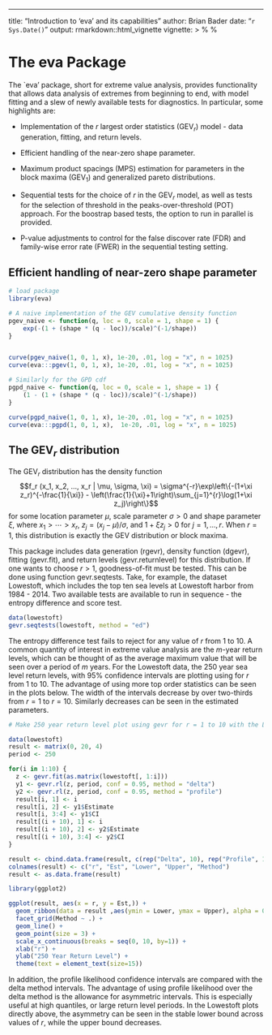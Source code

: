 ---
title: "Introduction to 'eva' and its capabilities"
author: Brian Bader
date: "`r Sys.Date()`"
output: rmarkdown::html_vignette
vignette: >
  %\VignetteIndexEntry{Introduction to 'eva' and its capabilities}
  %\VignetteEngine{knitr::rmarkdown}
  \usepackage[utf8]{inputenc}

# The eva Package

The `eva' package, short for extreme value analysis, provides functionality that allows data analysis of extremes from beginning to end, with model fitting and a slew of newly available tests for diagnostics. In particular, some highlights are:

* Implementation of the $r$ largest order statistics (GEV$_r$) model - data generation, fitting, and return levels.

* Efficient handling of the near-zero shape parameter.

* Maximum product spacings (MPS) estimation for parameters in the block maxima (GEV$_1$) and generalized pareto distributions.

* Sequential tests for the choice of $r$ in the GEV$_r$ model, as well as tests for the selection of threshold in the peaks-over-threshold (POT) approach. For the boostrap based tests, the option to run in parallel is provided.

* P-value adjustments to control for the false discover rate (FDR) and family-wise error rate (FWER) in the sequential testing setting.

## Efficient handling of near-zero shape parameter


```r
# load package
library(eva)

# A naive implementation of the GEV cumulative density function
pgev_naive <- function(q, loc = 0, scale = 1, shape = 1) {
    exp(-(1 + (shape * (q - loc))/scale)^(-1/shape))
}


curve(pgev_naive(1, 0, 1, x), 1e-20, .01, log = "x", n = 1025)
curve(eva:::pgev(1, 0, 1, x), 1e-20, .01, log = "x", n = 1025)

# Similarly for the GPD cdf
pgpd_naive <- function(q, loc = 0, scale = 1, shape = 1) {
    (1 - (1 + (shape * (q - loc))/scale)^(-1/shape))
}

curve(pgpd_naive(1, 0, 1, x), 1e-20, .01, log = "x", n = 1025)
curve(eva:::pgpd(1, 0, 1, x),  1e-20, .01, log = "x", n = 1025)


```

## The GEV$_r$ distribution

The GEV$_r$ distribution has the density function $$f_r (x_1, x_2, ..., x_r | \mu, \sigma, \xi) = \sigma^{-r}\exp\left\{-(1+\xi z_r)^{-\frac{1}{\xi}} - \left(\frac{1}{\xi}+1\right)\sum_{j=1}^{r}\log(1+\xi z_j)\right\}$$ for some location parameter $\mu$, scale parameter $\sigma > 0$
and shape parameter $\xi$, where $x_1 >  \cdots> x_r$, $z_j = (x_j - \mu) / \sigma$, and $1 + \xi z_j > 0$ for $j=1, \ldots, r$. When $r = 1$,  this distribution is exactly the GEV distribution or block maxima.

This package includes data generation (rgevr), density function (dgevr), fitting (gevr.fit), and return levels (gevr.returnlevel) for this distribution. If one wants to choose $r > 1$, goodness-of-fit must be tested. This can be done using function gevr.seqtests. Take, for example, the dataset Lowestoft, which includes the top ten sea levels at Lowestoft harbor from 1984 - 2014. Two available tests are available to run in sequence - the entropy difference and score test.

```r
data(lowestoft)
gevr.seqtests(lowestoft, method = "ed")
```

The entropy difference test fails to reject for any value of $r$ from 1 to 10. A common quantity of interest in extreme value analysis are the $m$-year return levels, which can be thought of as the average maximum value that will be seen over a period of $m$ years. For the Lowestoft data, the 250 year sea level return levels, with 95% confidence intervals are plotting using for $r$ from 1 to 10. The advantage of using more top order statistics can be seen in the plots below. The width of the intervals decrease by over two-thirds from $r=1$ to $r=10$. Similarly decreases can be seen in the estimated parameters.

```r

# Make 250 year return level plot using gevr for r = 1 to 10 with the LoweStoft data

data(lowestoft)
result <- matrix(0, 20, 4)
period <- 250

for(i in 1:10) {
  z <- gevr.fit(as.matrix(lowestoft[, 1:i]))
  y1 <- gevr.rl(z, period, conf = 0.95, method = "delta")
  y2 <- gevr.rl(z, period, conf = 0.95, method = "profile")
  result[i, 1] <- i
  result[i, 2] <- y1$Estimate
  result[i, 3:4] <- y1$CI
  result[(i + 10), 1] <- i
  result[(i + 10), 2] <- y2$Estimate
  result[(i + 10), 3:4] <- y2$CI
}

result <- cbind.data.frame(result, c(rep("Delta", 10), rep("Profile", 10)))
colnames(result) <- c("r", "Est", "Lower", "Upper", "Method")
result <- as.data.frame(result)

library(ggplot2)

ggplot(result, aes(x = r, y = Est,)) +
  geom_ribbon(data = result ,aes(ymin = Lower, ymax = Upper), alpha = 0.3) + 
  facet_grid(Method ~ .) + 
  geom_line() +
  geom_point(size = 3) +
  scale_x_continuous(breaks = seq(0, 10, by=1)) + 
  xlab("r") +
  ylab("250 Year Return Level") +
  theme(text = element_text(size=15))

```

In addition, the profile likelihood confidence intervals are compared with the delta method intervals. The advantage of using profile likelihood over the delta method is the allowance for asymmetric intervals. This is especially useful at high quantiles, or large return level periods. In the Lowestoft plots directly above, the asymmetry can be seen in the stable lower bound across values of $r$, while the upper bound decreases.






